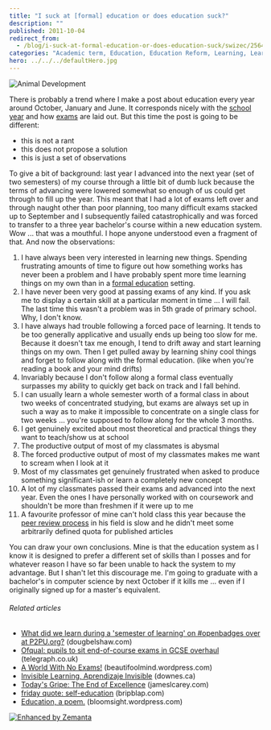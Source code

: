 ```yaml
---
title: "I suck at [formal] education or does education suck?"
description: ""
published: 2011-10-04
redirect_from:
  - /blog/i-suck-at-formal-education-or-does-education-suck/swizec/2564
categories: "Academic term, Education, Education Reform, Learning, Learning Theories, Uncategorized"
hero: ../../../defaultHero.jpg
---
```


![Animal Development](http://swizec.com/blog/wp-content/uploads/2011/10/3954094115_0f1a0e6a98_m9.jpg "Animal Development")

There is probably a trend where I make a post about education every year around October, January and June. It corresponds nicely with the [school year](http://en.wikipedia.org/wiki/Academic_term "Academic term") and how [exams](http://en.wikipedia.org/wiki/Test_%28assessment%29 "Test (assessment)") are laid out. But this time the post is going to be different:

- this is not a rant
- this does not propose a solution
- this is just a set of observations

To give a bit of background: last year I advanced into the next year (set of two semesters) of my course through a little bit of dumb luck because the terms of advancing were lowered somewhat so enough of us could get through to fill up the year. This meant that I had a lot of exams left over and through naught other than poor planning, too many difficult exams stacked up to September and I subsequently failed catastrophically and was forced to transfer to a three year bachelor's course within a new education system. Wow ... that was a mouthful. I hope anyone understood even a fragment of that. And now the observations:

<!--more-->

1.  I have always been very interested in learning new things. Spending frustrating amounts of time to figure out how something works has never been a problem and I have probably spent more time learning things on my own than in a [formal education](http://en.wikipedia.org/wiki/Education "Education") setting.
2.  I have never been very good at passing exams of any kind. If you ask me to display a certain skill at a particular moment in time ... I will fail. The last time this wasn't a problem was in 5th grade of primary school. Why, I don't know.
3.  I have always had trouble following a forced pace of learning. It tends to be too generally applicative and usually ends up being too slow for me. Because it doesn't tax me enough, I tend to drift away and start learning things on my own. Then I get pulled away by learning shiny cool things and forget to follow along with the formal education. (like when you're reading a book and your mind drifts)
4.  Invariably because I don't follow along a formal class eventually surpasses my ability to quickly get back on track and I fall behind.
5.  I can usually learn a whole semester worth of a formal class in about two weeks of concentrated studying, but exams are always set up in such a way as to make it impossible to concentrate on a single class for two weeks ... you're supposed to follow along for the whole 3 months.
6.  I get genuinely excited about most theoretical and practical things they want to teach/show us at school
7.  The productive output of most of my classmates is abysmal
8.  The forced productive output of most of my classmates makes me want to scream when I look at it
9.  Most of my classmates get genuinely frustrated when asked to produce something significant-ish or learn a completely new concept
10. A lot of my classmates passed their exams and advanced into the next year. Even the ones I have personally worked with on coursework and shouldn't be more than freshmen if it were up to me
11. A favourite professor of mine can't hold class this year because the [peer review process](http://en.wikipedia.org/wiki/Peer_review "Peer review") in his field is slow and he didn't meet some arbitrarily defined quota for published articles

You can draw your own conclusions. Mine is that the education system as I know it is designed to prefer a different set of skills than I posses and for whatever reason I have so far been unable to hack the system to my advantage. But I shan't let this discourage me. I'm going to graduate with a bachelor's in computer science by next October if it kills me ... even if I originally signed up for a master's equivalent.

###### Related articles

- [What did we learn during a 'semester of learning' on #openbadges over at P2PU.org?](http://dougbelshaw.com/blog/2011/10/02/what-did-we-learn-during-a-semester-of-learning-on-openbadges-over-at-p2pu-org/) (dougbelshaw.com)
- [Ofqual: pupils to sit end-of-course exams in GCSE overhaul](http://r.zemanta.com/?u=http%3A//www.telegraph.co.uk/education/educationnews/8790219/Ofqual-pupils-to-sit-end-of-course-exams-in-GCSE-overhaul.html&a=56349834&rid=12e58db3-0284-45bd-89fb-8ec7d196d2a6&e=5a9b97ac01528ab2a58db3ce37412cb8) (telegraph.co.uk)
- [A World With No Exams!](http://beautifoolmind.wordpress.com/2011/09/29/a-world-with-no-exams/) (beautifoolmind.wordpress.com)
- [Invisible Learning, Aprendizaje Invisible](http://www.downes.ca/post/56328/rd) (downes.ca)
- [Today's Gripe: The End of Excellence](http://jameslcarey.com/2011/10/03/todays-gripe-the-end-of-excellence/) (jameslcarey.com)
- [friday quote: self-education](http://www.bripblap.com/friday-quote-self-education/) (bripblap.com)
- [Education, a poem.](http://bloomsight.wordpress.com/2011/10/02/education-a-poem/) (bloomsight.wordpress.com)

[![Enhanced by Zemanta](http://img.zemanta.com/zemified_e.png?x-id=12e58db3-0284-45bd-89fb-8ec7d196d2a6)](http://www.zemanta.com/ "Enhanced by Zemanta")

